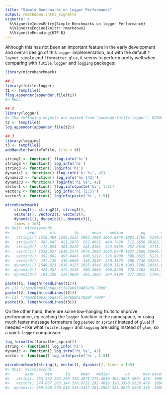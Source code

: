 ```yaml
---
title: "Simple Benchmarks on logger Performance"
output: rmarkdown::html_vignette
vignette: >
  %\VignetteIndexEntry{Simple Benchmarks on logger Performance}
  %\VignetteEngine{knitr::rmarkdown}
  %\VignetteEncoding{UTF-8}
---
```


Although this has not been an important feature in the early development and overall design of this `logger` implementation, but with the default `?layout_simple` and `?formatter_glue`, it seems to perform pretty well when comparing with `futile.logger` and `logging` packages:

```r
library(microbenchmark)

## 1
library(futile.logger)
t1 <- tempfile()
flog.appender(appender.file(t1))
#> NULL

## 2
library(logger)
#> The following objects are masked from ‘package:futile.logger’: DEBUG, ERROR, FATAL, INFO, TRACE, WARN
t2 <- tempfile()
log_appender(appender_file(t2))

## 3
library(logging)
t3 <- tempfile()
addHandler(writeToFile, file = t3)

string1 <- function() flog.info('hi')
string2 <- function() log_info('hi')
string3 <- function() loginfo('hi')
dynamic1 <- function() flog.info('hi %s', 42)
dynamic2 <- function() log_info('hi {42}')
dynamic3 <- function() loginfo('hi %s', 42)
vector1 <- function() flog.info(paste('hi', 1:5))
vector2 <- function() log_info('hi {1:5}')
vector3 <- function() loginfo(paste('hi', 1:5))

microbenchmark(
    string1(), string2(), string3(),
    vector1(), vector2(), vector3(),
    dynamic1(), dynamic2(), dynamic3(),
    times = 1e3)
#> Unit: microseconds
#>        expr      min        lq      mean    median        uq       max neval
#>   string1() 1518.464 1599.2235 1883.7689 1663.0845 1881.1760  5240.846  1000
#>   string2()  385.047  421.2870  552.8052  448.7820  512.3650 28183.701  1000
#>   string3()  172.651  203.3220  245.0161  223.9185  252.6610  2715.789  1000
#>   vector1() 1538.627 1619.2575 1974.3082 1685.0440 1927.3660 22666.598  1000
#>   vector2()  452.602  493.4485  600.5212  525.8900  598.6625  5221.666  1000
#>   vector3()  197.139  230.6060  336.2018  250.1175  280.7730 34252.702  1000
#>  dynamic1() 1540.621 1616.4125 1925.4346 1680.3110 1903.5200 10541.621  1000
#>  dynamic2()  429.357  472.3230  580.2668  506.8400  570.3485  5535.131  1000
#>  dynamic3()  191.259  224.0820  266.1682  244.9190  277.0915  1796.317  1000

paste(t1, length(readLines(t1)))
#> [1] "/tmp/Rtmp3Fp6qa/file7a8919485a36 7000"
paste(t2, length(readLines(t2)))
#> [1] "/tmp/Rtmp3Fp6qa/file7a89b17929f 7000"
paste(t3, length(readLines(t3)))

```

On the other hand, there are some low-hanging fruits to improve performance, eg caching the `logger` function in the namespace, or using much faster message formatters (eg `paste0` or `sprintf` instead of `glue`) if needed -- like what `futile.logger` and `logging` are using instead of `glue`, so a quick `logger` comparison:

```r
log_formatter(formatter_sprintf)
string <- function() log_info('hi')
dynamic <- function() log_info('hi %s', 42)
vector <- function() log_info(paste('hi', 1:5))

microbenchmark(string(), vector(), dynamic(), times = 1e3)
#> Unit: microseconds
#>       expr     min      lq     mean   median       uq      max neval cld
#>   string() 253.594 263.200 310.4871 271.4010 306.3625 5601.426  1000   a
#>   vector() 274.007 283.144 330.9722 292.4010 320.3390 5339.479  1000   a
#>  dynamic() 259.390 270.818 326.5437 281.2985 325.0975 5398.330  1000   a
```
